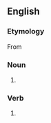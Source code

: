 {{also|crosshatch}}

==English==

===Etymology===
From {{af|en|cross-|hatch}}

===Noun===
{{en-noun}}

# {{alternative spelling of|en|crosshatch}}

===Verb===
{{en-verb}}

# {{alternative spelling of|en|crosshatch}}